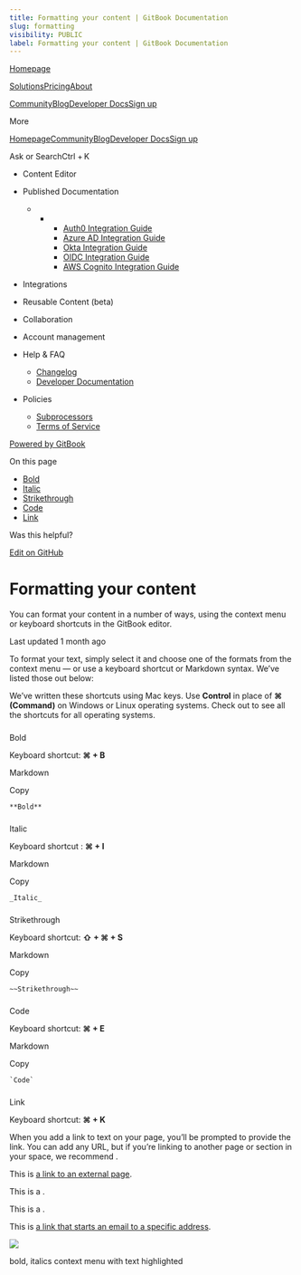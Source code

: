 ```yaml
---
title: Formatting your content | GitBook Documentation
slug: formatting
visibility: PUBLIC
label: Formatting your content | GitBook Documentation
---
```

[Homepage](https://www.gitbook.com/)

[Solutions](https://www.gitbook.com/solutions/public-docs)[Pricing](https://www.gitbook.com/pricing)[About](https://www.gitbook.com/about)

[Community](https://github.com/GitbookIO/community)[Blog](https://www.gitbook.com/blog)[Developer Docs](https://developer.gitbook.com/)[Sign up](https://gitbook.com/join)

More

[Homepage](https://www.gitbook.com/)[Community](https://github.com/GitbookIO/community)[Blog](https://www.gitbook.com/blog)[Developer Docs](https://developer.gitbook.com/)[Sign up](https://gitbook.com/join)

Ask or SearchCtrl + K

*   Content Editor
    
*   Published Documentation
    
    *   *   *   [Auth0 Integration Guide](https://developer.gitbook.com/visitor-authentication/guides/integrations/how-to-use-auth0-integration-for-visitor-authentication)
            *   [Azure AD Integration Guide](https://developer.gitbook.com/visitor-authentication/guides/integrations/how-to-use-azure-ad-integration-for-visitor-authentication)
            *   [Okta Integration Guide](https://developer.gitbook.com/visitor-authentication/guides/integrations/how-to-use-okta-integration-for-visitor-authentication)
            *   [OIDC Integration Guide](https://developer.gitbook.com/visitor-authentication/guides/integrations/how-to-use-the-oidc-integration-for-visitor-authentication)
            *   [AWS Cognito Integration Guide](https://developer.gitbook.com/visitor-authentication/guides/integrations/how-to-use-the-aws-cognito-integration-for-visitor-authentication)
            
        
    
*   Integrations
    
*   Reusable Content (beta)
    
*   Collaboration
    
*   Account management
    
*   Help & FAQ
    
    *   [Changelog](https://changelog.gitbook.com/)
    *   [Developer Documentation](https://developer.gitbook.com/)
*   Policies
    
    *   [Subprocessors](https://policies.gitbook.com/security/subprocessors)
    *   [Terms of Service](https://policies.gitbook.com/terms)

[Powered by GitBook](https://www.gitbook.com/?utm_source=content&utm_medium=trademark&utm_campaign=NkEGS7hzeqa35sMXQZ4X)

On this page

*   [Bold](#bold)
*   [Italic](#italic)
*   [Strikethrough](#strikethrough)
*   [Code](#code)
*   [Link](#link)

Was this helpful?

[Edit on GitHub](https://github.com/GitbookIO/public-docs/blob/main/content-editor/editing-content/formatting.md)

Formatting your content
=======================

You can format your content in a number of ways, using the context menu or keyboard shortcuts in the GitBook editor.

Last updated 1 month ago

To format your text, simply select it and choose one of the formats from the context menu — or use a keyboard shortcut or Markdown syntax. We’ve listed those out below:

We’ve written these shortcuts using Mac keys. Use **Control** in place of **⌘ (Command)** on Windows or Linux operating systems. Check out to see all the shortcuts for all operating systems.

### 

[](#bold)

Bold

Keyboard shortcut: **⌘ + B**

Markdown

Copy

    **Bold**

### 

[](#italic)

Italic

Keyboard shortcut : **⌘ + I**

Markdown

Copy

    _Italic_

### 

[](#strikethrough)

Strikethrough

Keyboard shortcut: **⇧ + ⌘ + S**

Markdown

Copy

    ~~Strikethrough~~

### 

[](#code)

Code

Keyboard shortcut: **⌘ + E**

Markdown

Copy

    `Code`

### 

[](#link)

Link

Keyboard shortcut: **⌘ + K**

When you add a link to text on your page, you’ll be prompted to provide the link. You can add any URL, but if you’re linking to another page or section in your space, we recommend .

This is [a link to an external page](https://www.gitbook.com).

This is a .

This is a .

This is [a link that starts an email to a specific address](mailto:support@gitbook.com).

![](https://docs.gitbook.com/~gitbook/image?url=https%3A%2F%2F1050631731-files.gitbook.io%2F%7E%2Ffiles%2Fv0%2Fb%2Fgitbook-x-prod.appspot.com%2Fo%2Fspaces%252FNkEGS7hzeqa35sMXQZ4X%252Fuploads%252Fxca3kY7BI48kDVljwNXP%252Feditor-format.png%3Falt%3Dmedia%26token%3D85419909-8a7d-4b5b-aa42-7be9292f5452&width=768&dpr=4&quality=100&sign=bde10f25&sv=1)

bold, italics context menu with text highlighted
